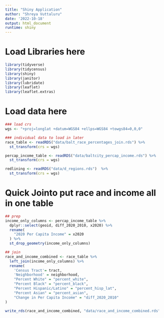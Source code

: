 ```yaml
---
title: "Shiny Application"
author: "Shreya Vuttaluru"
date: '2022-10-18'
output: html_document
runtime: shiny
---
```


# Load Libraries here
```r
library(tidyverse)
library(tidycensus)
library(shiny)
library(janitor)
library(lubridate)
library(leaflet)
library(leaflet.extras)
```

# Load data here

```r
### load crs 
wgs <- "+proj=longlat +datum=WGS84 +ellps=WGS84 +towgs84=0,0,0"

### individual data to load in later 
race_table <- readRDS("data/balt_race_percentages_join.rds") %>%
  st_transform(crs = wgs)

percap_income_table <- readRDS("data/baltcity_percap_income.rds") %>%
  st_transform(crs = wgs)

redlining <- readRDS("data/d_regions.rds")  %>%
  st_transform(crs = wgs)
```


# Quick Jointo put race and income all in one table
```r

## prep
income_only_columns <- percap_income_table %>%
  dplyr::select(geoid, diff_2020_2010, x2020) %>%
  rename(
    "2020 Per Capita Income" = x2020
  ) %>%
  st_drop_geometry(income_only_columns)

## join
race_and_income_combined <- race_table %>%
  left_join(income_only_columns) %>%
  rename(
    'Census Tract'= tract,
    'Neighborhood' = neighborhood,
    "Percent White" = "percent_white",
    "Percent Black" = "percent_black",
    "Percent Hispanic/Latino" = "percent_hisp_lat",
    "Percent Asian" = "percent_asian",
    "Change in Per Capita Income" = "diff_2020_2010"
) 

write_rds(race_and_income_combined, "data/race_and_income_combined.rds")

```




